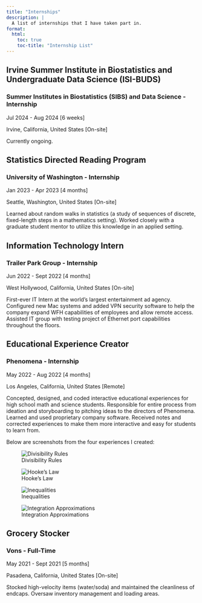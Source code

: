 ```yaml
---
title: "Internships"
description: |
  A list of internships that I have taken part in.
format:
  html:
    toc: true
    toc-title: "Internship List"
---
```


## Irvine Summer Institute in Biostatistics and Undergraduate Data Science (ISI-BUDS)

### Summer Institutes in Biostatistics (SIBS) and Data Science - Internship

Jul 2024 - Aug 2024 \[6 weeks\]

Irvine, California, United States \[On-site\]

Currently ongoing.

## Statistics Directed Reading Program

### University of Washington - Internship

Jan 2023 - Apr 2023 \[4 months\]

Seattle, Washington, United States \[On-site\]

Learned about random walks in statistics (a study of sequences of discrete, fixed-length steps in a mathematics setting). Worked closely with a graduate student mentor to utilize this knowledge in an applied setting.

## Information Technology Intern

### Trailer Park Group - Internship

Jun 2022 - Sept 2022 \[4 months\]

West Hollywood, California, United States \[On-site\]

First-ever IT Intern at the world's largest entertainment ad agency. Configured new Mac systems and added VPN security software to help the company expand WFH capabilities of employees and allow remote access. Assisted IT group with testing project of Ethernet port capabilities throughout the floors.

## Educational Experience Creator

### Phenomena - Internship

May 2022 - Aug 2022 \[4 months\]

Los Angeles, California, United States \[Remote\]

Concepted, designed, and coded interactive educational experiences for high school math and science students. Responsible for entire process from ideation and storyboarding to pitching ideas to the directors of Phenomena. Learned and used proprietary company software. Received notes and corrected experiences to make them more interactive and easy for students to learn from.

Below are screenshots from the four experiences I created:

![Divisibility Rules](img/Divisibility%20Rule.png)

![Hooke's Law](img/Hooke's%20Law.png)

![Inequalities](img/Inequalities.png)

![Integration Approximations](img/Integration%20Approx.png)

## Grocery Stocker

### Vons - Full-Time

May 2021 - Sept 2021 \[5 months\]

Pasadena, California, United States \[On-site\]

Stocked high-velocity items (water/soda) and maintained the cleanliness of endcaps. Oversaw inventory management and loading areas.
